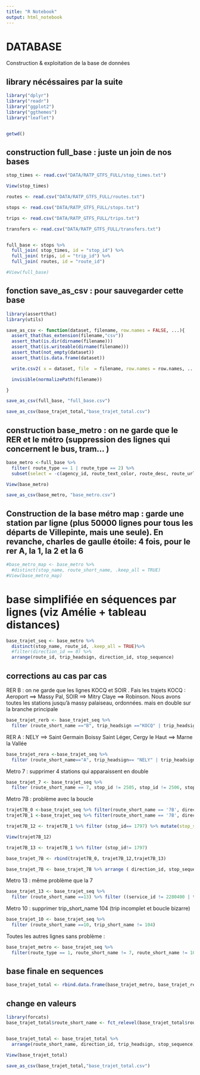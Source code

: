 ```yaml
---
title: "R Notebook"
output: html_notebook
---
```


# DATABASE

Construction & exploitation de la base de données


## library nécéssaires par la suite 

```r
library("dplyr")
library("readr")
library("ggplot2")
library("ggthemes")
library("leaflet")


getwd()

```


## construction full_base : juste un join de nos bases 

```r
stop_times <- read.csv("DATA/RATP_GTFS_FULL/stop_times.txt")

View(stop_times)

routes <- read.csv("DATA/RATP_GTFS_FULL/routes.txt")

stops <- read.csv("DATA/RATP_GTFS_FULL/stops.txt")

trips <- read.csv("DATA/RATP_GTFS_FULL/trips.txt")

transfers <- read.csv("DATA/RATP_GTFS_FULL/transfers.txt")


full_base <- stops %>% 
  full_join( stop_times, id = "stop_id") %>%
  full_join( trips, id = "trip_id") %>%
  full_join( routes, id = "route_id")

#View(full_base)


```


## fonction save_as_csv : pour sauvegarder cette base 

```r
library(assertthat)
library(utils)

save_as_csv <- function(dataset, filename, row.names = FALSE, ...){
  assert_that(has_extension(filename,"csv"))
  assert_that(is.dir(dirname(filename)))
  assert_that(is.writeable(dirname(filename)))
  assert_that(not_empty(dataset))
  assert_that(is.data.frame(dataset))

  write.csv2( x = dataset, file  = filename, row.names = row.names, ...)

  invisible(normalizePath(filename))

}

save_as_csv(full_base, "full_base.csv")

save_as_csv(base_trajet_total,"base_trajet_total.csv")

```


## construction base_metro : on ne garde que le RER et le métro (suppression des lignes qui concernent le bus, tram... )

```r
base_metro <-full_base %>%
  filter( route_type == 1 | route_type == 2) %>%
  subset(select = -c(agency_id, route_text_color, route_desc, route_url,route_color, route_text_color, shape_id, stop_headsign, shape_dist_traveled, stop_code, parent_station))

View(base_metro)

save_as_csv(base_metro, "base_metro.csv")


```


## Construction de la base métro map : garde une station par ligne (plus 50000 lignes pour tous les départs de Villepinte, mais une seule). En revanche, charles de gaulle étoile: 4 fois, pour le rer A, la 1, la 2 et la 6 

```r
#base_metro_map <- base_metro %>%
  #distinct(stop_name, route_short_name, .keep_all = TRUE)
#View(base_metro_map)
```


# base simplifiée en séquences par lignes (viz Amélie + tableau distances)

```r

base_trajet_seq <- base_metro %>%
  distinct(stop_name, route_id, .keep_all = TRUE)%>%
  #filter(direction_id == 0) %>%
  arrange(route_id, trip_headsign, direction_id, stop_sequence)

```

## corrections au cas par cas

RER B : on ne garde que les lignes KOCQ et SOIR . Fais les trajets KOCQ : Aeroport ==> Massy Pal, SOIR ==> Mitry Claye ==> Robinson. Nous avons toutes les stations jusqu'à massy palaiseau, ordonnées. mais en double sur la branche principale


```r
base_trajet_rerb <- base_trajet_seq %>% 
  filter (route_short_name =="B", trip_headsign =="KOCQ" | trip_headsign =="SOIR")

```

RER A : NELY ==> Saint Germain Boissy Saint Léger, Cergy le Haut ==> Marne la Vallée 

```r
base_trajet_rera <-base_trajet_seq %>% 
  filter (route_short_name=="A", trip_headsign== "NELY" | trip_headsign =="QIKY")

```

Metro 7 : supprimer 4 stations qui apparaissent en double

```r
base_trajet_7 <- base_trajet_seq %>% 
  filter (route_short_name == 7, stop_id != 2505, stop_id != 2506, stop_id != 2519, stop_id != 2250)

```

Metro 7B : problème avec la boucle

```r
trajet7B_0 <-base_trajet_seq %>% filter(route_short_name == '7B', direction_id == 0, stop_id != 1797 )
trajet7B_1 <-base_trajet_seq %>% filter(route_short_name == '7B', direction_id == 1, stop_id != 1635 )

trajet7B_12 <- trajet7B_1 %>% filter (stop_id== 1797) %>% mutate(stop_sequence =2, departure_time = "17:07:00", arrival_time = "17:07:00")

View(trajet7B_12)

trajet7B_13 <- trajet7B_1 %>% filter (stop_id!= 1797)

base_trajet_7B <- rbind(trajet7B_0, trajet7B_12,trajet7B_13)

base_trajet_7B <- base_trajet_7B %>% arrange ( direction_id, stop_sequence)

```

Metro 13 : même problème que la 7

```r
base_trajet_13 <- base_trajet_seq %>% 
  filter (route_short_name ==13) %>% filter ((service_id != 2280400 | trip_headsign != 201) & (service_id != 2280400 | trip_headsign != 202) & (service_id != 2280405 | trip_headsign != 102))

```

Metro 10 : supprimer trip_short_name 104 (trip incomplet et boucle bizarre)

```r
base_trajet_10 <- base_trajet_seq %>% 
  filter (route_short_name ==10, trip_short_name != 104)

```

Toutes les autres lignes sans problème :

```r
base_trajet_metro <- base_trajet_seq %>%
  filter(route_type == 1, route_short_name != 7, route_short_name != 10, route_short_name != 13, route_short_name != "7B")

```


## base finale en sequences

```r
base_trajet_total <- rbind.data.frame(base_trajet_metro, base_trajet_rera, base_trajet_rerb, base_trajet_7, base_trajet_10, base_trajet_13, base_trajet_7B)

```

## change en valeurs 

```r
library(forcats)
base_trajet_total$route_short_name <- fct_relevel(base_trajet_total$route_short_name, c(1, 2, 3, "3B", 4, 5, 6, 7, "7B", 8, 9, 10, 11, 12, 13, 14, "A", "B"))


base_trajet_total <- base_trajet_total %>%
  arrange(route_short_name, direction_id, trip_headsign, stop_sequence)

View(base_trajet_total)

save_as_csv(base_trajet_total,"base_trajet_total.csv")

```






